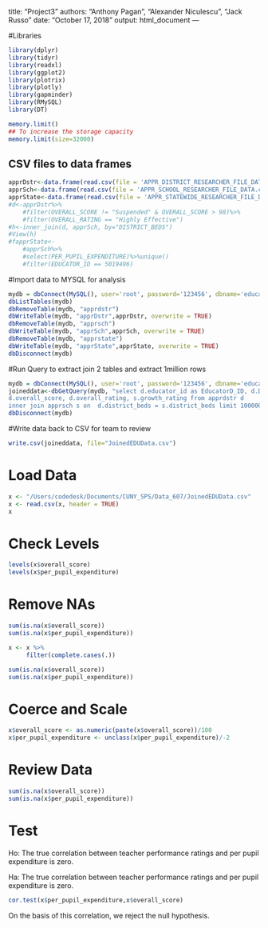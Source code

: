 title: "Project3"
authors: "Anthony Pagan", "Alexander Niculescu", "Jack Russo"
date: "October 17, 2018"
output: html_document
---


#Libraries
```r
library(dplyr)
library(tidyr)
library(readxl)
library(ggplot2)
library(plotrix)
library(plotly)
library(gapminder)
library(RMySQL)
library(DT)

memory.limit()
## To increase the storage capacity
memory.limit(size=32000)
```

## CSV files to data frames

```r
apprDstr<-data.frame(read.csv(file = 'APPR_DISTRICT_RESEARCHER_FILE_DATA.csv', header = TRUE, sep= ",", stringsAsFactors = FALSE))
apprSch<-data.frame(read.csv(file = 'APPR_SCHOOL_RESEARCHER_FILE_DATA.csv', header = TRUE, sep= ",", stringsAsFactors = FALSE))
apprState<-data.frame(read.csv(file = 'APPR_STATEWIDE_RESEARCHER_FILE_DATA.csv', header = TRUE, sep= ",", stringsAsFactors = FALSE))
#d<-apprDstr%>%
    #filter(OVERALL_SCORE != "Suspended" & OVERALL_SCORE > 98)%>%
    #filter(OVERALL_RATING == "Highly Effective")
#h<-inner_join(d, apprSch, by="DISTRICT_BEDS")
#View(h)
#fapprState<-
    #apprSch%>%
    #select(PER_PUPIL_EXPENDITURE)%>%unique()
    #filter(EDUCATOR_ID == 5019496)
```

#Import data to MYSQL for analysis

```r
mydb = dbConnect(MySQL(), user='root', password='123456', dbname='education', host='localhost')
dbListTables(mydb)
dbRemoveTable(mydb, "apprdstr")
dbWriteTable(mydb, "apprDstr",apprDstr, overwrite = TRUE)
dbRemoveTable(mydb, "apprsch")
dbWriteTable(mydb, "apprSch",apprSch, overwrite = TRUE)
dbRemoveTable(mydb, "apprstate")
dbWriteTable(mydb, "apprState",apprState, overwrite = TRUE)
dbDisconnect(mydb)
```

#Run Query to extract join 2 tables and extract 1million rows

```r
mydb = dbConnect(MySQL(), user='root', password='123456', dbname='education', host='localhost')
joineddata<-dbGetQuery(mydb, "select d.educator_id as EducatorD_ID, d.DISTRICT_NAME, s.Educator_id as EducatorS_ID, s.School_name, district_needs_category, per_pupil_expenditure,
d.overall_score, d.overall_rating, s.growth_rating from apprdstr d
inner join apprsch s on  d.district_beds = s.district_beds limit 1000000")
dbDisconnect(mydb)
```

#Write data back to CSV for team to review
```r
write.csv(joineddata, file="JoinedEDUData.csv")
```

# Load Data
```r
x <- "/Users/codedesk/Documents/CUNY_SPS/Data_607/JoinedEDUData.csv"
x <- read.csv(x, header = TRUE)
x
```

# Check Levels

```r
levels(x$overall_score)
levels(x$per_pupil_expenditure)
```

# Remove NAs

```r
sum(is.na(x$overall_score))
sum(is.na(x$per_pupil_expenditure))
```

```r
x <- x %>%
     filter(complete.cases(.))
```

```r
sum(is.na(x$overall_score))
sum(is.na(x$per_pupil_expenditure))
```

# Coerce and Scale

```r
x$overall_score <- as.numeric(paste(x$overall_score))/100
x$per_pupil_expenditure <- unclass(x$per_pupil_expenditure)/-2
```

# Review Data

```r
sum(is.na(x$overall_score))
sum(is.na(x$per_pupil_expenditure))
```

# Test

Ho: The true correlation between teacher performance ratings and per pupil expenditure is zero.

Ha: The true correlation between teacher performance ratings and per pupil expenditure is zero.

```r
cor.test(x$per_pupil_expenditure,x$overall_score)
```

On the basis of this correlation, we reject the null hypothesis.

